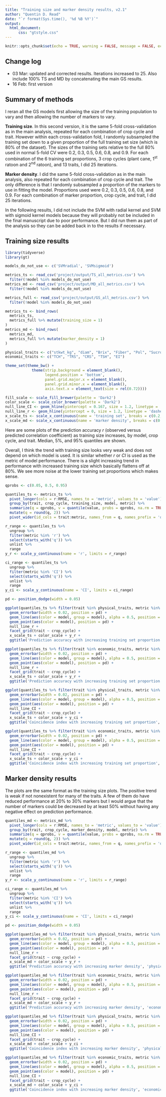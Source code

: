 ```yaml
---
title: "Training size and marker density results, v2.1"
author: "Quentin D. Read"
date: "`r format(Sys.time(), '%d %B %Y')`"
output: 
  html_document:
      css: "gtstyle.css"
---
```


```r
knitr::opts_chunk$set(echo = TRUE, warning = FALSE, message = FALSE, echo = FALSE)
```

## Change log

- 03 Mar: updated and corrected results. Iterations increased to 25. Also include 100% TS and MD by concatenating the main GS results.
- 16 Feb: first version

## Summary of methods

I reran all the GS models first allowing the size of the training population to vary and then allowing the number of markers to vary.

**Training size**. In this second version, it is the same 5-fold cross-validation as in the main analysis, repeated for each combination of crop cycle and trait. However within each cross-validation fold, I randomly subsampled the training set down to a given proportion of the full training set size (which is 80% of the dataset). The sizes of the training sets relative to the full 80% used in normal 5-fold CV were 0.2, 0.3, 0.5, 0.6, 0.8, and 0.9. For each combination of the 6 training set proportions, 3 crop cycles (plant cane, 1<sup>st</sup> ratoon and 2<sup>nd</sup> ratoon), and 13 traits, I did 25 iterations.

**Marker density**. I did the same 5-fold cross-validation as in the main analysis, also repeated for each combination of crop cycle and trait. The only difference is that I randomly subsampled a proportion of the markers to use in fitting the model. Proportions used were 0.2, 0.3, 0.5, 0.6, 0.8, and 0.9. For each combination of marker proportion, crop cycle, and trait, I did 25 iterations.

In the following results, I did not include the SVM with radial kernel and SVM with sigmoid kernel models because they will probably not be included in the final manuscript due to poor performance. But I did run them as part of the analysis so they can be added back in to the results if necessary.

## Training size results

```r
library(tidyverse)
library(gt)

models_do_not_use <- c('SVMradial', 'SVMsigmoid')

metrics_ts <- read_csv('project/output/TS_all_metrics.csv') %>%
  filter(!model %in% models_do_not_use)
metrics_md <- read_csv('project/output/MD_all_metrics.csv') %>%
  filter(!model %in% models_do_not_use)

metrics_full <- read_csv('project/output/GS_all_metrics.csv') %>%
  filter(!model %in% models_do_not_use)

metrics_ts <- bind_rows(
  metrics_ts,
  metrics_full %>% mutate(training_size = 1)
)
metrics_md <- bind_rows(
  metrics_md,
  metrics_full %>% mutate(marker_density = 1)
)

physical_traits <- c("stkwt_kg", "diam", "Brix", "Fiber", "Pol", "Sucrose", "Purity", "stalk_ha")
economic_traits <- c("TCH", "TRS", "CRS", "TSH", "EI")

theme_set(theme_bw() +
            theme(strip.background = element_blank(),
                  legend.position = 'bottom',
                  panel.grid.major.x = element_blank(),
                  panel.grid.minor.x = element_blank(),
                  axis.text.x = element_text(size = rel(0.72))))

fill_scale <- scale_fill_brewer(palette = 'Dark2')
color_scale <- scale_color_brewer(palette = 'Dark2')
null_line_CI <- geom_hline(yintercept = 0.167, size = 1.2, linetype = 'dashed')
null_line_r <- geom_hline(yintercept = 0, size = 1.2, linetype = 'dashed')
x_scale_ts <- scale_x_continuous(name = 'training set', breaks = c(0.2, 0.3, 0.5, 0.6, 0.8, 0.9, 1), labels = scales::percent)
x_scale_md <- scale_x_continuous(name = 'marker density', breaks = c(0.2, 0.3, 0.5, 0.6, 0.8, 0.9, 1), labels = scales::percent)
```

Here are some plots of the prediction accuracy $r$ (observed versus predicted correlation coefficient) as training size increases, by model, crop cycle, and trait. Median, 5%, and 95% quantiles are shown.

Overall, I think the trend with training size looks very weak and does not depend on which model is used. It is similar whether $r$ or $CI$ is used as the metric of model performance. There is a slight increasing trend in performance with increased training size which basically flattens off at 80%. We see more noise at the lower training set proportions which makes sense.

```r
qprobs <- c(0.05, 0.5, 0.95)

quantiles_ts <- metrics_ts %>%
  pivot_longer(cols = r:RMSE, names_to = 'metric', values_to = 'value') %>%
  group_by(trait, crop_cycle, training_size, model, metric) %>%
  summarize(q = qprobs, v = quantile(value, probs = qprobs, na.rm = TRUE)) %>%
  mutate(q = round(q, 2)) %>%
  pivot_wider(id_cols = trait:metric, names_from = q, names_prefix = 'q', values_from = v)

r_range <- quantiles_ts %>%
  ungroup %>%
  filter(metric %in% 'r') %>%
  select(starts_with('q')) %>%
  unlist %>%
  range
y_r <- scale_y_continuous(name = 'r', limits = r_range)

ci_range <- quantiles_ts %>%
  ungroup %>%
  filter(metric %in% 'CI') %>%
  select(starts_with('q')) %>%
  unlist %>%
  range
y_ci <- scale_y_continuous(name = 'CI', limits = ci_range)

pd <- position_dodge(width = 0.05)
```

```r
ggplot(quantiles_ts %>% filter(trait %in% physical_traits, metric %in% 'r'), aes(x = training_size, group = interaction(training_size, model), y = q0.5, ymin = q0.05, ymax = q0.95)) +
  geom_errorbar(width = 0.02, position = pd) +
  geom_line(aes(color = model, group = model), alpha = 0.5, position = pd) +
  geom_point(aes(color = model), position = pd) +
  null_line_r +
  facet_grid(trait ~ crop_cycle) +
  x_scale_ts + color_scale + y_r +
  ggtitle('Prediction accuracy with increasing training set proportion', 'physical traits')
```

```r
ggplot(quantiles_ts %>% filter(trait %in% economic_traits, metric %in% 'r'), aes(x = training_size, group = interaction(training_size, model), y = q0.5, ymin = q0.05, ymax = q0.95)) +
  geom_errorbar(width = 0.02, position = pd) +
  geom_line(aes(color = model, group = model), alpha = 0.5, position = pd) +
  geom_point(aes(color = model), position = pd) +
  null_line_r +
  facet_grid(trait ~ crop_cycle) +
  x_scale_ts + color_scale + y_r +
  ggtitle('Prediction accuracy with increasing training set proportion', 'economic traits')
```

```r
ggplot(quantiles_ts %>% filter(trait %in% physical_traits, metric %in% 'CI'), aes(x = training_size, group = interaction(training_size, model), y = q0.5, ymin = q0.05, ymax = q0.95)) +
  geom_errorbar(width = 0.02, position = pd) +
  geom_line(aes(color = model, group = model), alpha = 0.5, position = pd) +
  geom_point(aes(color = model), position = pd) +
  null_line_CI +
  facet_grid(trait ~ crop_cycle) +
  x_scale_ts + color_scale + y_ci +
  ggtitle('Coincidence index with increasing training set proportion', 'physical traits')
```

```r
ggplot(quantiles_ts %>% filter(trait %in% economic_traits, metric %in% 'CI'), aes(x = training_size, group = interaction(training_size, model), y = q0.5, ymin = q0.05, ymax = q0.95)) +
  geom_errorbar(width = 0.02, position = pd) +
  geom_line(aes(color = model, group = model), alpha = 0.5, position = pd) +
  geom_point(aes(color = model), position = pd) +
  null_line_CI +
  facet_grid(trait ~ crop_cycle) +
  x_scale_ts + color_scale + y_ci +
  ggtitle('Coincidence index with increasing training set proportion', 'economic traits')
```

## Marker density results

The plots are the same format as the training size plots. The positive trend is weak if not nonexistent for many of the traits. A few of them do have reduced performance at 20% to 30% markers but I would argue that the number of markers could be decreased by at least 50% without having any negative effect on prediction performance.

```r
quantiles_md <- metrics_md %>%
  pivot_longer(cols = r:RMSE, names_to = 'metric', values_to = 'value') %>%
  group_by(trait, crop_cycle, marker_density, model, metric) %>%
  summarize(q = qprobs, v = quantile(value, probs = qprobs, na.rm = TRUE)) %>%
  mutate(q = round(q, 2)) %>%
  pivot_wider(id_cols = trait:metric, names_from = q, names_prefix = 'q', values_from = v)

r_range <- quantiles_md %>%
  ungroup %>%
  filter(metric %in% 'r') %>%
  select(starts_with('q')) %>%
  unlist %>%
  range
y_r <- scale_y_continuous(name = 'r', limits = r_range)

ci_range <- quantiles_md %>%
  ungroup %>%
  filter(metric %in% 'CI') %>%
  select(starts_with('q')) %>%
  unlist %>%
  range
y_ci <- scale_y_continuous(name = 'CI', limits = ci_range)

pd <- position_dodge(width = 0.05)
```

```r
ggplot(quantiles_md %>% filter(trait %in% physical_traits, metric %in% 'r'), aes(x = marker_density, group = interaction(marker_density, model), y = q0.5, ymin = q0.05, ymax = q0.95)) +
  geom_errorbar(width = 0.02, position = pd) +
  geom_line(aes(color = model, group = model), alpha = 0.5, position = pd) +
  geom_point(aes(color = model), position = pd) +
  null_line_r +
  facet_grid(trait ~ crop_cycle) +
  x_scale_md + color_scale + y_r +
  ggtitle('Prediction accuracy with increasing marker density', 'physical traits')
```

```r
ggplot(quantiles_md %>% filter(trait %in% economic_traits, metric %in% 'r'), aes(x = marker_density, group = interaction(marker_density, model), y = q0.5, ymin = q0.05, ymax = q0.95)) +
  geom_errorbar(width = 0.02, position = pd) +
  geom_line(aes(color = model, group = model), alpha = 0.5, position = pd) +
  geom_point(aes(color = model), position = pd) +
  null_line_r +
  facet_grid(trait ~ crop_cycle) +
  x_scale_md + color_scale + y_r +
  ggtitle('Prediction accuracy with increasing marker density', 'economic traits')
```

```r
ggplot(quantiles_md %>% filter(trait %in% physical_traits, metric %in% 'CI'), aes(x = marker_density, group = interaction(marker_density, model), y = q0.5, ymin = q0.05, ymax = q0.95)) +
  geom_errorbar(width = 0.02, position = pd) +
  geom_line(aes(color = model, group = model), alpha = 0.5, position = pd) +
  geom_point(aes(color = model), position = pd) +
  null_line_CI +
  facet_grid(trait ~ crop_cycle) +
  x_scale_md + color_scale + y_ci +
  ggtitle('Coincidence index with increasing marker density', 'physical traits')
```

```r
ggplot(quantiles_md %>% filter(trait %in% economic_traits, metric %in% 'CI'), aes(x = marker_density, group = interaction(marker_density, model), y = q0.5, ymin = q0.05, ymax = q0.95)) +
  geom_errorbar(width = 0.02, position = pd) +
  geom_line(aes(color = model, group = model), alpha = 0.5, position = pd) +
  geom_point(aes(color = model), position = pd) +
  null_line_CI +
  facet_grid(trait ~ crop_cycle) +
  x_scale_md + color_scale + y_ci +
  ggtitle('Coincidence index with increasing marker density', 'economic traits')
```